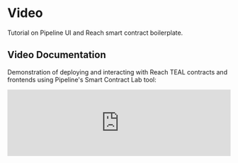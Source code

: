 # Video 

Tutorial on Pipeline UI and Reach smart contract boilerplate.

## Video Documentation

Demonstration of deploying and interacting with Reach TEAL contracts and frontends using Pipeline's Smart Contract Lab tool:

<iframe width="100%" className="iframe-video" src="https://www.youtube.com/embed/9DXHOsgXxk8" title="YouTube video player" frameBorder="0" allow="accelerometer; autoplay; clipboard-write; encrypted-media; gyroscope; picture-in-picture" allowfullscreen></iframe>